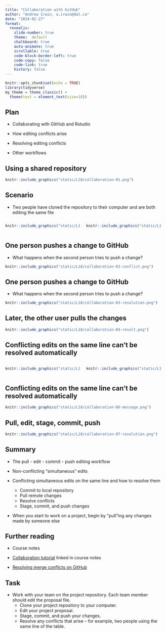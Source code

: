 ```yaml
---
title: "Collaboration with GitHub"
author: "Andrew Irwin, a.irwin@dal.ca"
date: "2024-02-27"
format:
  revealjs:
    slide-number: true
    theme:  default
    chalkboard: true
    auto-animate: true
    scrollable: true
    code-block-border-left: true
    code-copy: false
    code-link: true
    history: false
---
```


```r
knitr::opts_chunk$set(echo = TRUE)
library(tidyverse)
my_theme = theme_classic() + 
  theme(text = element_text(size=18))
```

## Plan

* Collaborating with GitHub and Rstudio

* How editing conflicts arise

* Resolving editing conflicts

* Other workflows

## Using a shared repository

```r
knitr::include_graphics("static/L18/collaboration-01.png")
```

## Scenario

* Two people have cloned the repository to their computer and are both editing the same file

:::: {.columns}
::: {.column width="50%"}
```r
knitr::include_graphics("static/L18/collaboration-02-rstudio-cloud-student.png")
```
:::
::: {.column width="50%"}
```r
knitr::include_graphics("static/L18/collaboration-02-airwin.png")
```
:::
::::


## One person pushes a change to GitHub

* What happens when the second person tries to push a change?

```r
knitr::include_graphics("static/L18/collaboration-03-conflict.png")
```

## One person pushes a change to GitHub

* What happens when the second person tries to push a change?

```r
knitr::include_graphics("static/L18/collaboration-03-resolution.png")
```

## Later, the other user pulls the changes

```r
knitr::include_graphics("static/L18/collaboration-04-result.png")
```

## Conflicting edits on the same line can't be resolved automatically

:::: {.columns}
::: {.column width="50%"}
```r
knitr::include_graphics("static/L18/collaboration-05-conflict-1.png")
```
:::
::: {.column width="50%"}
```r
knitr::include_graphics("static/L18/collaboration-05-conflict-A.png")
```
:::
::::


## Conflicting edits on the same line can't be resolved automatically

```r
knitr::include_graphics("static/L18/collaboration-06-message.png")
```

## Pull, edit, stage, commit, push

```r
knitr::include_graphics("static/L18/collaboration-07-resolution.png")
```

## Summary

* The pull - edit - commit - push editing workflow

* Non-conflicting "simultaneous" edits

* Conflicting simultaneous edits on the same line and how to resolve them
  * Commit to local repository
  * Pull remote changes
  * Resolve conflicts
  * Stage, commit, and push changes

* When you start to work on a project, begin by "pull"ing any changes made by someone else

## Further reading

* Course notes

* [Collaboration tutorial](https://uoftcoders.github.io/studyGroup/lessons/git/collaboration/lesson/) linked in course notes

* [Resolving merge conflicts on GitHub](https://docs.github.com/en/github/collaborating-with-issues-and-pull-requests/resolving-a-merge-conflict-using-the-command-line)


## Task

* Work with your team on the project repository. Each team member should edit the proposal file.
  * Clone your project repository to your computer.
  * Edit your project proposal. 
  * Stage, commit, and push your changes.
  * Resolve any conflicts that arise -- for example, two people using the same line of the table.

